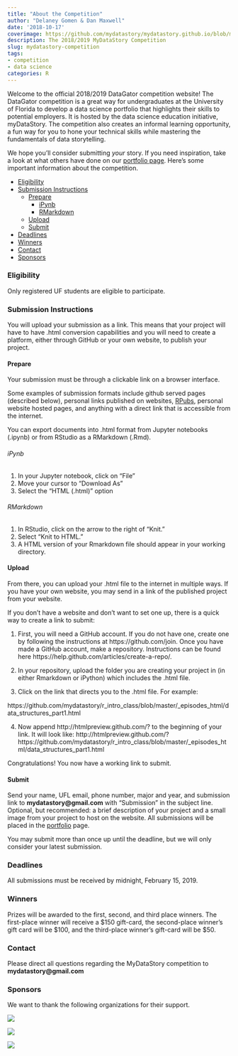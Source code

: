 ```yaml
---
title: "About the Competition"
author: "Delaney Gomen & Dan Maxwell"
date: '2018-10-17'
coverimage: https://github.com/mydatastory/mydatastory.github.io/blob/master/img/post_background_blue.png
description: The 2018/2019 MyDataStory Competition
slug: mydatastory-competition
tags:
- competition
- data science
categories: R
---
```


Welcome to the official 2018/2019 DataGator competition website! The DataGator competition is a great way for undergraduates at the University of Florida to develop a data science portfolio that highlights their skills to potential employers. It is hosted by the data science education initiative, myDataStory. The competition also creates an informal learning opportunity, a fun way for you to hone your technical skills while mastering the fundamentals of data storytelling.  

We hope you'll consider submitting *your* story.  If you need inspiration, take a look at what others have done on our [portfolio page](/portfolio).
Here's some important information about the competition. 

  - [Eligibility](#eligibility)
  - [Submission Instructions](#submission-instructions)
    - [Prepare](#prepare)
        - [iPynb](#ipynb)
        - [RMarkdown](#rmarkdown)
    - [Upload](#upload)
    - [Submit](#submit)
  - [Deadlines](#deadlines)
  - [Winners](#winners)
  - [Contact](#contact)
  - [Sponsors](#sponsors)

### Eligibility
Only registered UF students are eligible to participate.

### Submission Instructions
You will upload your submission as a link. This means that your project will have to have .html conversion capabilities and you will need to create a platform, either through GitHub or your own website, to publish your project. 

#### Prepare

Your submission must be through a clickable link on a browser interface. 

Some examples of submission formats include github served pages (described below), personal links published on websites, [RPubs](http://rpubs.com/), personal website hosted pages, and anything with a direct link that is accessible from the internet. 

You can export documents into .html format from Jupyter notebooks (.ipynb) or from RStudio as a RMarkdown (.Rmd).

###### iPynb


1. In your Jupyter notebook, click on "File"
2. Move your cursor to "Download As"
3. Select the "HTML (.html)" option

###### RMarkdown


1. In RStudio, click on the arrow to the right of "Knit." 
2. Select "Knit to HTML."
3. A HTML version of your Rmarkdown file should appear in your working directory. 

#### Upload

From there, you can upload your .html file to the internet in multiple ways. If you have your own website, you may send in a link of the published project from your website. 

If you don't have a website and don't want to set one up, there is a quick way to create a link to submit:

1. First, you will need a GitHub account. If you do not have one, create one by following the instructions at https://github.com/join. Once you have made a GitHub account, make a repository. Instructions can be found here https://help.github.com/articles/create-a-repo/. 

2. In your repository, upload the folder you are creating your project in (in either Rmarkdown or iPython) which includes the .html file.  

3. Click on the link that directs you to the .html file. For example:

https://github.com/mydatastory/r_intro_class/blob/master/_episodes_html/data_structures_part1.html

4. Now append http://htmlpreview.github.com/? to the beginning of your link. It will look like: http://htmlpreview.github.com/?https://github.com/mydatastory/r_intro_class/blob/master/_episodes_html/data_structures_part1.html 

Congratulations! You now have a working link to submit. 

#### Submit 

Send your name, UFL email, phone number, major and year, and submission link to **mydatastory@gmail.com** with "Submission" in the subject line. Optional, but recommended: a brief description of your project and a small image from your project to host on the website. All submissions will be placed in the [portfolio](/portfolio) page.  

You may submit more than once up until the deadline, but we will only consider your latest submission. 

### **Deadlines**
All submissions must be received by midnight, February 15, 2019.

### **Winners**
Prizes will be awarded to the first, second, and third place winners.  The first-place winner will receive a $150 gift-card, the second-place winner's gift card will be $100, and the third-place winner's gift-card will be $50.  

### **Contact**
Please direct all questions regarding the MyDataStory competition to **mydatastory@gmail.com**

### **Sponsors**
We want to thank the following organizations for their support.

![](../img/ufii_logo.png)

\newline
![](../img/ufdsi_logo.png)

\newline
![](../img/libraries_logo.png)



